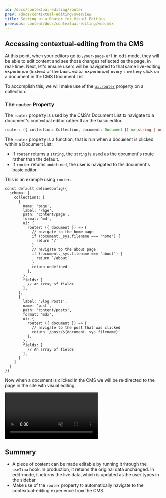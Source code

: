```yaml
---
id: /docs/contextual-editing/router
prev: /docs/contextual-editing/overview
title: Setting up a Router for Visual Editing
previous: content/docs/contextual-editing/vue.mdx
---
```


## Accessing contextual-editing from the CMS

At this point, when your editors go to `/your-page-url` in edit-mode, they will be able to edit content and see those changes reflected on the page, in real-time. Next, let's ensure users will be navigated to that same live-editing experience (instead of the basic editor experience) every time they click on a document in the CMS Document List.

To accomplish this, we will make use of the [`ui.router`](/docs/reference/collections/#definition) property on a collection.

### The `router` Property

The `router` property is used by the CMS's Document List to navigate to a document's contextual editor rather than the basic editor.

```ts
router: ({ collection: Collection, document: Document }) => string | undefined
```

The `router` property is a function, that is run when a document is clicked within a Document List:

* If `router` returns a `string`, the `string` is used as the document's route rather than the default.
* If `router` returns `undefined`, the user is navigated to the document's basic editor.

This is an example using `router`.

```tsx
const default defineConfig({
  schema: {
    collections: [
      {
        name: 'page',
        label: 'Page',
        path: 'content/page',
        format: 'md',
        ui: {
          router: ({ document }) => {
            // navigate to the home page
            if (document._sys.filename === 'home') {
              return '/'
            }
            // navigate to the about page
            if (document._sys.filename === 'about') {
              return `/about`
            }
            return undefined
          },
        },
        fields: [
          // An array of fields
        ],
      },
      {
        label: 'Blog Posts',
        name: 'post',
        path: 'content/posts',
        format: 'mdx',
        ui: {
          router: ({ document }) => {
            // navigate to the post that was clicked
            return `/post/${document._sys.filename}`
          },
        },
        fields: [
          // An array of fields
        ],
      }
    ]
  }
})
```

Now when a document is clicked in the CMS we will be re-directed to the page in the site with visual editing.

<video className="video" autoPlay="true" loop muted playsInline>
  <source src="https://res.cloudinary.com/forestry-demo/video/upload/q_100,h_584/e_accelerate:-20/v1655919318/tina-io/docs/RoutMapperVid.webm" type="video/webm" />

  <source src="https://res.cloudinary.com/forestry-demo/video/upload/q_80,h_584/e_accelerate:-20/v1655919318/tina-io/docs/RoutMapperVid.mp4" type="video/mp4" />
</video>

## Summary

* A piece of content can be made editable by running it through the `useTina` hook. In production, it returns the original data unchanged. In edit-mode, it returns the live data, which is updated as the user types in the sidebar.
* Make use of the `router` property to automatically navigate to the contextual-editing experience from the CMS.
